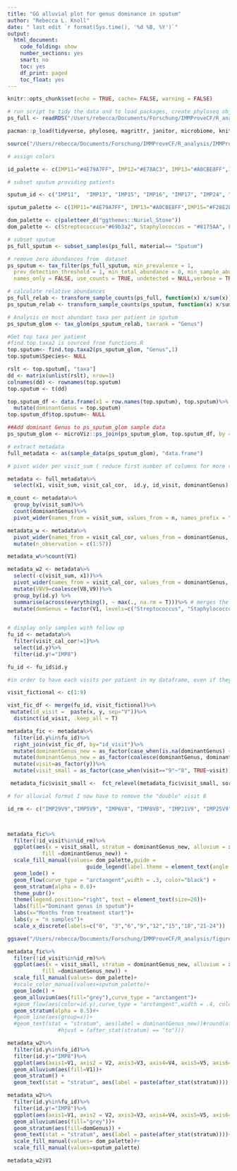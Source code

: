 ```yaml
---
title: "GG alluvial plot for genus dominance in sputum"
author: "Rebecca L. Knoll"
date: " last edit `r format(Sys.time(), '%d %B, %Y')`"
output: 
  html_document:
    code_folding: show
    number_sections: yes
    smart: no
    toc: yes
    df_print: paged
    toc_float: yes
---
```


```r
knitr::opts_chunk$set(echo = TRUE, cache= FALSE, warning = FALSE)
```

```r
# run script to tidy the data and to load packages, create phyloseq object (ps_clean) and load libraries
ps_full <- readRDS("/Users/rebecca/Documents/Forschung/IMMProveCF/R_analysis/rds_files/ps_full_IMP.rds")

pacman::p_load(tidyverse, phyloseq, magrittr, janitor, microbiome, knitr, lubridate, naniar, readxl, ggplot2, ggpubr, ggalluvial)

source("/Users/rebecca/Documents/Forschung/IMMProveCF/R_analysis/IMMProveCF/functions_full.R")

# assign colors

id_palette <- c(IMP11="#4E79A7FF", IMP12="#E78AC3", IMP13="#A0CBE8FF",IMP15="#F28E2BFF",IMP16="#FFBE7DFF",IMP17="#59A14FFF",IMP18="#8DD3C7" ,IMP19="#FFFFB3", IMP20="#BEBADA", IMP21="#B07AA1FF", IMP22="#FB8072", IMP23="#80B1D3", IMP24="#8CD17DFF", IMP25="#B6992DFF",IMP26="#F1CE63FF",IMP27="#499894FF", IMP28="#FDB462", IMP29="#86BCB6FF", IMP30="#FCCDE5", IMP31="#D9D9D9", IMP32="#E15759FF",  IMP33="#FF9D9AFF", IMP35="#79706EFF", IMP36="#BC80BD", IMP37="black", IMP38="#CCEBC5", IMP39="#FFED6F", IMP40="#66C2A5", IMP41="#FC8D62", IMP5="#BAB0ACFF", IMP6="#D37295FF",IMP8="#FFD92F", IMP9="#E5C494", IMP42="#E41A1C", IMP43="#377EB8")

# subset sputum providing patients

sputum_id <- c("IMP11",  "IMP13", "IMP15", "IMP16", "IMP17", "IMP24", "IMP25", "IMP26", "IMP27", "IMP29", "IMP31", "IMP32", "IMP33", "IMP35", "IMP5",  "IMP6", "IMP9",  "IMP21", "IMP8")

sputum_palette <- c(IMP11="#4E79A7FF", IMP13="#A0CBE8FF",IMP15="#F28E2BFF",IMP16="#FFBE7DFF",IMP17="#59A14FFF", IMP24="#8CD17DFF", IMP25="#B6992DFF",IMP26="#F1CE63FF",IMP27="#499894FF", IMP29="#86BCB6FF",IMP31="#D9D9D9", IMP32="#E15759FF",  IMP33="#FF9D9AFF",  IMP35="#79706EFF",IMP5="#BAB0ACFF", IMP6="#D37295FF", IMP9="#E5C494", IMP21="#B07AA1FF", IMP8="black")

dom_palette <- c(paletteer_d("ggthemes::Nuriel_Stone"))
dom_palette <- c(Streptococcus="#69b3a2", Staphylococcus = "#8175AA", Fusobacterium="#6FB899FF", Prevotella_7="#31A1B3FF", Rothia="#027B8EFF", Pseudomonas="#EE6AA7", Eikenella="#94D0C0FF", Haemophilus="#CCB22BFF", Achromobacter="#9F8F12FF", Gemella= "#97CFD0" , Moraxella= "#6FB899", `missing sample` = "#CFCFCF")

```

```r

# subset sputum
ps_full_sputum <- subset_samples(ps_full, material== "Sputum")

# remove zero abundances from  dataset
ps_sputum <- tax_filter(ps_full_sputum, min_prevalence = 1,
  prev_detection_threshold = 1, min_total_abundance = 0, min_sample_abundance = 0, tax_level = NA,
  names_only = FALSE, use_counts = TRUE, undetected = NULL,verbose = TRUE)

# calculate relative abundances
ps_full_relab <- transform_sample_counts(ps_full, function(x) x/sum(x))
ps_sputum_relab <- transform_sample_counts(ps_sputum, function(x) x/sum(x))

```

```r

# Analysis on most abundant taxa per patient in sputum
ps_sputum_glom <- tax_glom(ps_sputum_relab, taxrank = "Genus")

#Get top taxa per patient
#find.top.taxa2 is sourced from functions.R
top.sputum<- find.top.taxa2(ps_sputum_glom, "Genus",1)
top.sputum$Species<- NULL

rslt <- top.sputum[, "taxa"]
dd <- matrix(unlist(rslt), nrow=1)
colnames(dd) <- rownames(top.sputum)
top.sputum <- t(dd)

top.sputum_df <- data.frame(x1 = row.names(top.sputum), top.sputum)%>%
  mutate(dominantGenus = top.sputum)
top.sputum_df$top.sputum<- NULL

##Add dominant Genus to ps_sputum_glom sample data
ps_sputum_glom <- microViz::ps_join(ps_sputum_glom, top.sputum_df, by = "x1")
```

```r

# extract metadata
full_metadata <- as(sample_data(ps_sputum_glom), "data.frame")

# pivot wider per visit_sum ( reduce first number of columns for more clearness)

metadata <- full_metadata%>%
  select(x1, visit_sum, visit_cal_cor,  id.y, id_visit, dominantGenus)

m_count <- metadata%>%
  group_by(visit_sum)%>%
  count(dominantGenus)%>%
  pivot_wider(names_from = visit_sum, values_from = n, names_prefix = "V")

metadata_w <- metadata%>%
  pivot_wider(names_from = visit_cal_cor, values_from = dominantGenus, names_prefix = "V")%>%
  mutate(n_observation = c(1:57))

metadata_w%>%count(V1)

metadata_w2 <- metadata%>%
  select(-c(visit_sum, x1))%>%
  pivot_wider(names_from = visit_cal_cor, values_from = dominantGenus, names_prefix = "V")%>%
  mutate(V8V9=coalesce(V8,V9))%>%
  group_by(id.y) %>% 
  summarise(across(everything(), ~ max(., na.rm = T)))%>% # merges the rows of same id patients
  mutate(domGenus = factor(V1, levels=c("Streptococcus", "Staphylococcus", "Fusobacterium", "Prevotella_7", "Rothia", "Pseudomonas", "Eikenella", "Haemophilus", "Achromobacter","Gemella" , "Moraxella", "`missing sample`")))
  

```

```r

# display only samples with follow up
fu_id <- metadata%>%
  filter(visit_cal_cor!=1)%>%
  select(id.y)%>%
  filter(id.y!="IMP8")

fu_id <- fu_id$id.y

#in order to have each visits per patient in my dataframe, even if they had no sampling conducted at that timepoint, I need to add a dummie row for it

visit_fictional <- c(1:9)

vist_fic_df <- merge(fu_id, visit_fictional)%>%
 mutate(id_visit =  paste(x, y, sep="V"))%>%
  distinct(id_visit, .keep_all = T)

metadata_fic <- metadata%>%
  filter(id.y%in%fu_id)%>%
  right_join(vist_fic_df, by="id_visit")%>%
  mutate(dominantGenus_new = as_factor(case_when(is.na(dominantGenus) ~ "missing sample")))%>%
  mutate(dominantGenus_new = as_factor(coalesce(dominantGenus, dominantGenus_new)))%>%
  mutate(visit=as_factor(y))%>%
  mutate(visit_small = as_factor(case_when(visit=="9"~"8", TRUE~visit)))

 metadata_fic$visit_small <-  fct_relevel(metadata_fic$visit_small, sort)

# for alluvial format I now have to remove the "double" visit 8

id_rm <- c("IMP29V9","IMP5V9", "IMP6V8", "IMP8V8", "IMP21V9", "IMP25V9", "IMP11V8", "IMP26V9", "IMP24V9", "IMP27V9", "IMP33V9", "IMP9V9")



metadata_fic%>%
  filter(!id_visit%in%id_rm)%>%
  ggplot(aes(x = visit_small, stratum = dominantGenus_new, alluvium = x,
           fill =dominantGenus_new)) +
  scale_fill_manual(values= dom_palette,guide =
                         guide_legend(label.theme = element_text(angle = 0, face = "italic", size = 16)))+
  geom_lode() + 
  geom_flow(curve_type = "arctangent",width = .3, color="black") +
  geom_stratum(alpha = 0.6)+
  theme_pubr()+
  theme(legend.position="right", text = element_text(size=20))+
  labs(fill="Dominant genus in sputum")+
  labs(x="Months from treatment start")+
  labs(y = "n samples")+
  scale_x_discrete(labels=c("0", "3","6","9","12","15","18","21-24"))

ggsave("/Users/rebecca/Documents/Forschung/IMMProveCF/R_analysis/figures/alluvial_dominantGenus.pdf", width = 12, height = 7)
```

```r

metadata_fic%>%
  filter(!id_visit%in%id_rm)%>%
  ggplot(aes(x = visit_small, stratum = dominantGenus_new, alluvium = x,
           fill =dominantGenus_new)) +
  scale_fill_manual(values= dom_palette)+
  #scale_color_manual(values=sputum_palette)+
  geom_lode() + 
  geom_alluvium(aes(fill="grey"),curve_type = "arctangent")+
  #geom_flow(aes(color=id.y),curve_type = "arctangent",width = .4, color="black") +
  geom_stratum(alpha = 0.5)#+
  #geom_line(aes(group=x))+
  #geom_text(stat = "stratum", aes(label = dominantGenus_new))#round(after_stat(prop*100), 0),
                #hjust = (after_stat(stratum) == "to")))

metadata_w2%>%
  filter(id.y%in%fu_id)%>%
  filter(id.y!="IMP8")%>%
  ggplot(aes(axis1=V1, axis2 = V2, axis3=V3, axis4=V4, axis5=V5, axis6=V6, axis7=V7, axis8=V8V9))+
  geom_alluvium(aes(fill=V1))+
  geom_stratum() +
  geom_text(stat = "stratum", aes(label = paste(after_stat(stratum))))

metadata_w2%>%
  filter(id.y%in%fu_id)%>%
  filter(id.y!="IMP8")%>%
  ggplot(aes(axis1=V1, axis2 = V2, axis3=V3, axis4=V4, axis5=V5, axis6=V6, axis7=V7, axis8=V8V9))+
  geom_alluvium(aes(fill="grey"))+
  geom_stratum(aes(fill=domGenus)) +
  geom_text(stat = "stratum", aes(label = paste(after_stat(stratum))))+
  scale_fill_manual(values= dom_palette)#+
  scale_fill_manual(values=sputum_palette)

metadata_w2$V1
  
```

